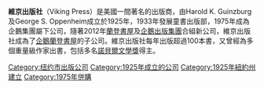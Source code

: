 {{Infobox publisher
| name         = 維京出版社<br />Viking Press
| image        = [[File:Viking-press-logo.jpg|File:Viking-press-logo.jpg]]
| parent       = [[企鵝蘭登書屋|企鵝蘭登書屋]]
| status       = 活躍
| founded      = 1925年
| founders      = Harold K. Guinzburg、George S. Oppenheim
| successor    = 
| country      = [[美國|美國]]
| headquarters = [[紐約州|紐約州]][[紐約市|紐約市]]
| distribution = 
| keypeople    = President-Brian Tart、Children's publisher Kenneth Wright
| publications = 
| topics       = 
| genre        = 
| imprints     = Pamela Dorman
| revenue      = 
| numemployees = 
| nasdaq       = 
| url          = {{URL|penguin.com}}
}}
'''維京出版社'''（Viking Press）是美國一間著名的出版商，由Harold K. Guinzburg及George S. Oppenheim成立於1925年，1933年發展童書出版部，1975年成為企鵝集團屬下公司，隨著2012年[[蘭登書屋|蘭登書屋]]及[[企鵝出版集團|企鵝出版集團]]合組新公司，維京出版社成為了[[企鵝蘭登書屋|企鵝蘭登書屋]]的子公司。維京出版社每年出版超過100本書，又曾經為多個重量級作家出書，包括多名[[諾貝爾文學獎|諾貝爾文學獎]]得主。

{{六大出版商}}
{{Authority control}}
[[Category:纽约市出版公司|Category:纽约市出版公司]]
[[Category:1925年成立的公司|Category:1925年成立的公司]]
[[Category:1925年紐約州建立|Category:1925年紐約州建立]]
[[Category:1975年併購|Category:1975年併購]]